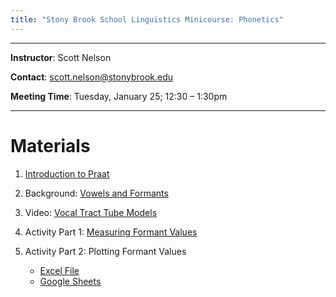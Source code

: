 ```yaml
---
title: "Stony Brook School Linguistics Minicourse: Phonetics"
---
```

***

**Instructor**: Scott Nelson

**Contact**: [scott.nelson@stonybrook.edu]((mailto:scott.nelson@stonybrook.edu))

**Meeting Time**: Tuesday, January 25; 12:30 -- 1:30pm

***

# Materials

1. [Introduction to Praat](sbminicourse/PraatIntroduction.pdf)

2. Background: [Vowels and Formants](sbminicourse/slides.pdf)

3. Video: [Vocal Tract Tube Models](https://www.youtube.com/watch?v=THlBb-lMbNM&t=206s)

4. Activity Part 1: [Measuring Formant Values](sbminicourse/VowelMeasurements.pdf)

5. Activity Part 2: Plotting Formant Values
    + [Excel File](sbminicourse/VowelPlotting.xlsx)
    + [Google Sheets](https://docs.google.com/spreadsheets/d/1fz_YWK0e47jjEd9BLSLL4gt8yS12B5AuLDPiY4PtrBU/edit?usp=sharing)
    


